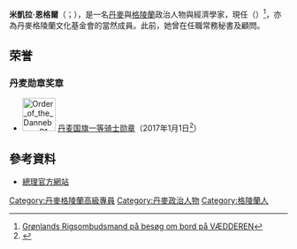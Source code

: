 {{多個問題|
{{Expand|time=2016-06-10T01:42:18+00:00}}
{{Orphan|time=2016-06-10T01:42:18+00:00}}
{{请求翻译|time=2016-06-10T01:42:18+00:00}} 
}}
{{Infobox Officeholder
|name	          = 米凱拉·恩格爾
|native_name      = Mikaela Engell
|native_name_lang = da
|image            = 
|caption        = 
|office         = 第6任{{le|丹麥格陵蘭高級專員|List of Danish High Commissioners in Greenland}}
|term_start     = 2011年2月1日
|term_end       = 
|monarch        = [[瑪格麗特二世_(丹麥)|瑪格麗特二世]]
|predecessor    = {{le|索倫·哈爾德·默勒|Søren Hald Møller}}
|successor      = 
|birth_date     = {{Birth year and age|df=yes|1956}}
|birth_place    = {{DEN}}{{GRL}}
|death_date     = 
|death_place    = 
|nationality    = {{DEN}}
|party          = 
|spouse         = 
|children       = 
|alma_mater     = 
|occupation     = 
|religion       =
|signature      = 
}}

'''米凱拉·恩格爾'''（{{lang-da|Mikaela Engell}}；{{bd|1956年}}），是一名[[丹麥|丹麥]]與[[格陵蘭|格陵蘭]]政治人物與經濟學家，現任{{le|丹麥格陵蘭高級專員|List of Danish High Commissioners in Greenland}}（{{lang-da|Rigsombudsmand}}）<ref>[http://forsvaret.dk/1ESK/Nyt%20og%20Presse/Pages/RigsombudsmandenforGr%C3%B8nlandp%C3%A5bes%C3%B8gombordp%C3%A5V%C3%A6dderen.aspx Grønlands Rigsombudsmand på besøg om bord på VÆDDEREN]{{dead link|date=2018年4月 |bot=InternetArchiveBot |fix-attempted=yes }}</ref>，亦為丹麥格陵蘭文化基金會的當然成員。此前，她曾在{{le|丹麥外交部|Ministry of Foreign Affairs (Denmark)}}任職常務秘書及顧問。

==荣誉==
===丹麦勋章奖章===
* [[File:Order_of_the_Dannebrog_R1.svg|60px]] [[丹麦国旗勋章|丹麦国旗一等骑士勋章]]（2017年1月1日<ref>{{da}}{{cite web |url=https://www.kongehuset.dk/modtagere-af-danske-dekorationer |title=Modtagere af danske dekorationer  |publisher=Kongehuset.dk |date= |accessdate=2021-10-07 |archive-date= |archive-url= |dead-url=no }}</ref>）

==參考資料==
{{reflist}}
*[https://web.archive.org/web/20110926232031/http://www.stm.dk/_p_10984.html 總理官方網站]

{{格陵蘭小作品}}

{{s-start}}
{{s-off}}
{{s-bef|before={{le|索倫·哈爾德·默勒|Søren Hald Møller}}}}
{{s-ttl|title={{le|丹麥格陵蘭高級專員|List of Danish High Commissioners in Greenland}}|years=2011年－}}
{{s-inc}}
{{s-end}}

{{Authority control}}
{{DEFAULTSORT:Engell, Mikaela}}

[[Category:丹麥格陵蘭高級專員|Category:丹麥格陵蘭高級專員]]
[[Category:丹麥政治人物|Category:丹麥政治人物]]
[[Category:格陵蘭人|Category:格陵蘭人]]